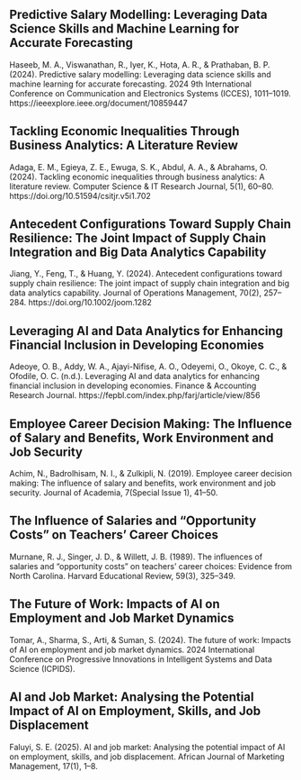<!--
---
title: "References"
subtitle: "Salary & Compensation Trends - Job Market Analysis 2024"
author:
  - name: Group 10
    affiliations:
      - id: bu
        name: Boston University
        city: Boston
        state: MA
format: 
  html:
    toc: true
    number-sections: true
    df-print: paged
---
-->


## Predictive Salary Modelling: Leveraging Data Science Skills and Machine Learning for Accurate Forecasting
Haseeb, M. A., Viswanathan, R., Iyer, K., Hota, A. R., & Prathaban, B. P. (2024). Predictive salary modelling: Leveraging data science skills and machine learning for accurate forecasting. 2024 9th International Conference on Communication and Electronics Systems (ICCES), 1011–1019. https://ieeexplore.ieee.org/document/10859447

## Tackling Economic Inequalities Through Business Analytics: A Literature Review
Adaga, E. M., Egieya, Z. E., Ewuga, S. K., Abdul, A. A., & Abrahams, O. (2024). Tackling economic inequalities through business analytics: A literature review. Computer Science & IT Research Journal, 5(1), 60–80. https://doi.org/10.51594/csitjr.v5i1.702

## Antecedent Configurations Toward Supply Chain Resilience: The Joint Impact of Supply Chain Integration and Big Data Analytics Capability
Jiang, Y., Feng, T., & Huang, Y. (2024). Antecedent configurations toward supply chain resilience: The joint impact of supply chain integration and big data analytics capability. Journal of Operations Management, 70(2), 257–284. https://doi.org/10.1002/joom.1282

## Leveraging AI and Data Analytics for Enhancing Financial Inclusion in Developing Economies
Adeoye, O. B., Addy, W. A., Ajayi-Nifise, A. O., Odeyemi, O., Okoye, C. C., & Ofodile, O. C. (n.d.). Leveraging AI and data analytics for enhancing financial inclusion in developing economies. Finance & Accounting Research Journal. https://fepbl.com/index.php/farj/article/view/856

## Employee Career Decision Making: The Influence of Salary and Benefits, Work Environment and Job Security
Achim, N., Badrolhisam, N. I., & Zulkipli, N. (2019). Employee career decision making: The influence of salary and benefits, work environment and job security. Journal of Academia, 7(Special Issue 1), 41–50.

## The Influence of Salaries and “Opportunity Costs” on Teachers’ Career Choices
Murnane, R. J., Singer, J. D., & Willett, J. B. (1989). The influences of salaries and “opportunity costs” on teachers' career choices: Evidence from North Carolina. Harvard Educational Review, 59(3), 325–349.

## The Future of Work: Impacts of AI on Employment and Job Market Dynamics
Tomar, A., Sharma, S., Arti, & Suman, S. (2024). The future of work: Impacts of AI on employment and job market dynamics. 2024 International Conference on Progressive Innovations in Intelligent Systems and Data Science (ICPIDS).

## AI and Job Market: Analysing the Potential Impact of AI on Employment, Skills, and Job Displacement
Faluyi, S. E. (2025). AI and job market: Analysing the potential impact of AI on employment, skills, and job displacement. African Journal of Marketing Management, 17(1), 1–8.



